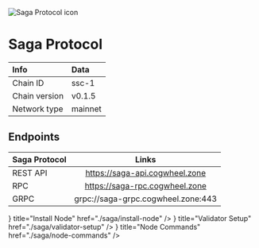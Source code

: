 
![Saga Protocol icon](/icons/sagaIcon.png)

# Saga Protocol

| Info | Data |
| :------------      | :----------      |
| Chain ID           | ssc-1      |
| Chain version      | v0.1.5  |
| Network type       | mainnet   |

## Endpoints

| Saga Protocol         | Links                               |
| :------------      | :----------:                        |
| REST API           | https://saga-api.cogwheel.zone      |
| RPC                | https://saga-rpc.cogwheel.zone      |
| GRPC               | grpc://saga-grpc.cogwheel.zone:443  |

<Cards>
  <Card
    icon={<ChevronRightIcon />}
    title="Install Node"
    href="./saga/install-node"
  />
  <Card
    icon={<ChevronRightIcon />}
    title="Validator Setup"
    href="./saga/validator-setup"
  />
  <Card
    icon={<ChevronRightIcon />}
    title="Node Commands"
    href="./saga/node-commands"
  />
</Cards>